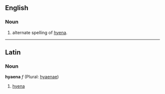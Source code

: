 ==English==
===Noun===

# alternate spelling of [[hyena]].

----

==Latin==
===Noun===
'''hyaena''' ''f'' (Plural: [[hyaenae]])

# [[hyena]]